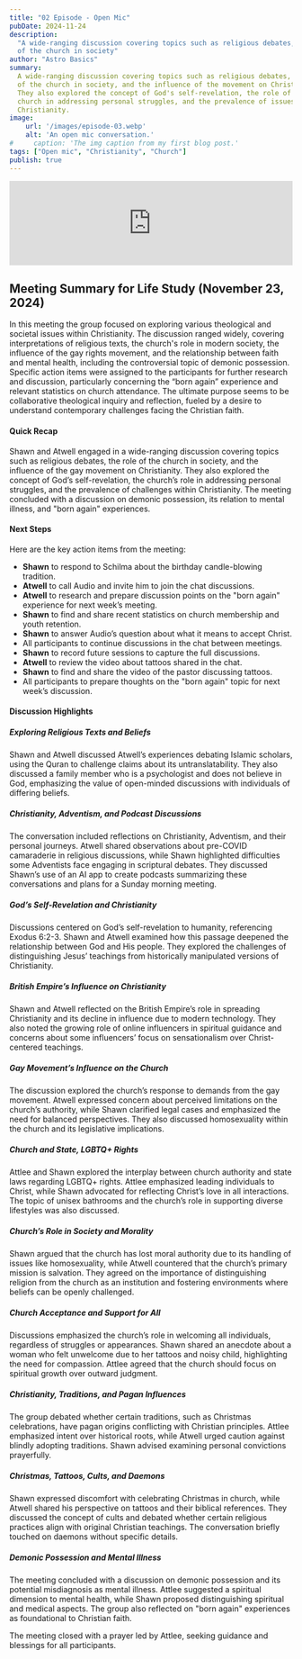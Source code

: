 ```yaml
---
title: "02 Episode - Open Mic"
pubDate: 2024-11-24
description:
  "A wide-ranging discussion covering topics such as religious debates, the role
  of the church in society"
author: "Astro Basics"
summary:
  A wide-ranging discussion covering topics such as religious debates, the role
  of the church in society, and the influence of the movement on Christianity.
  They also explored the concept of God's self-revelation, the role of the
  church in addressing personal struggles, and the prevalence of issues within
  Christianity.
image:
    url: '/images/episode-03.webp'
    alt: 'An open mic conversation.'
#     caption: 'The img caption from my first blog post.'
tags: ["Open mic", "Christianity", "Church"]
publish: true
---
```



<iframe title="Episode  02 - Open Mic" allowtransparency="true" height="150" width="100%" style="border: none; min-width: min(100%, 430px);height:150px;" scrolling="no" data-name="pb-iframe-player" src="https://www.podbean.com/player-v2/?i=63p52-174c3de-pb&from=pb6admin&share=1&download=1&rtl=0&fonts=Arial&skin=60a0c8&font-color=auto&logo_link=podcast_page&btn-skin=7" loading="lazy"></iframe>

## Meeting Summary for Life Study (November 23, 2024)

In this meeting the group focused on exploring various theological and societal issues within Christianity. The discussion ranged widely, covering interpretations of religious texts, the church's role in modern society, the influence of the gay rights movement, and the relationship between faith and mental health, including the controversial topic of demonic possession. Specific action items were assigned to the participants for further research and discussion, particularly concerning the “born again” experience and relevant statistics on church attendance. The ultimate purpose seems to be collaborative theological inquiry and reflection, fueled by a desire to understand contemporary challenges facing the Christian faith.

#### Quick Recap

Shawn and Atwell engaged in a wide-ranging discussion covering topics such as religious debates, the role of the church in society, and the influence of the gay movement on Christianity. They also explored the concept of God’s self-revelation, the church’s role in addressing personal struggles, and the prevalence of challenges within Christianity. The meeting concluded with a discussion on demonic possession, its relation to mental illness, and "born again" experiences.

#### Next Steps

Here are the key action items from the meeting:

- **Shawn** to respond to Schilma about the birthday candle-blowing tradition.
- **Atwell** to call Audio and invite him to join the chat discussions.
- **Atwell** to research and prepare discussion points on the "born again" experience for next week’s meeting.
- **Shawn** to find and share recent statistics on church membership and youth retention.
- **Shawn** to answer Audio’s question about what it means to accept Christ.
- All participants to continue discussions in the chat between meetings.
- **Shawn** to record future sessions to capture the full discussions.
- **Atwell** to review the video about tattoos shared in the chat.
- **Shawn** to find and share the video of the pastor discussing tattoos.
- All participants to prepare thoughts on the "born again" topic for next week’s discussion.

#### Discussion Highlights

##### Exploring Religious Texts and Beliefs

Shawn and Atwell discussed Atwell’s experiences debating Islamic scholars, using the Quran to challenge claims about its untranslatability. They also discussed a family member who is a psychologist and does not believe in God, emphasizing the value of open-minded discussions with individuals of differing beliefs.

##### Christianity, Adventism, and Podcast Discussions

The conversation included reflections on Christianity, Adventism, and their personal journeys. Atwell shared observations about pre-COVID camaraderie in religious discussions, while Shawn highlighted difficulties some Adventists face engaging in scriptural debates. They discussed Shawn’s use of an AI app to create podcasts summarizing these conversations and plans for a Sunday morning meeting.

##### God’s Self-Revelation and Christianity

Discussions centered on God’s self-revelation to humanity, referencing Exodus 6:2-3. Shawn and Atwell examined how this passage deepened the relationship between God and His people. They explored the challenges of distinguishing Jesus’ teachings from historically manipulated versions of Christianity.

##### British Empire’s Influence on Christianity

Shawn and Atwell reflected on the British Empire’s role in spreading Christianity and its decline in influence due to modern technology. They also noted the growing role of online influencers in spiritual guidance and concerns about some influencers’ focus on sensationalism over Christ-centered teachings.

##### Gay Movement’s Influence on the Church

The discussion explored the church’s response to demands from the gay movement. Atwell expressed concern about perceived limitations on the church’s authority, while Shawn clarified legal cases and emphasized the need for balanced perspectives. They also discussed homosexuality within the church and its legislative implications.

##### Church and State, LGBTQ+ Rights

Attlee and Shawn explored the interplay between church authority and state laws regarding LGBTQ+ rights. Attlee emphasized leading individuals to Christ, while Shawn advocated for reflecting Christ’s love in all interactions. The topic of unisex bathrooms and the church’s role in supporting diverse lifestyles was also discussed.

##### Church’s Role in Society and Morality

Shawn argued that the church has lost moral authority due to its handling of issues like homosexuality, while Atwell countered that the church’s primary mission is salvation. They agreed on the importance of distinguishing religion from the church as an institution and fostering environments where beliefs can be openly challenged.

##### Church Acceptance and Support for All

Discussions emphasized the church’s role in welcoming all individuals, regardless of struggles or appearances. Shawn shared an anecdote about a woman who felt unwelcome due to her tattoos and noisy child, highlighting the need for compassion. Attlee agreed that the church should focus on spiritual growth over outward judgment.

##### Christianity, Traditions, and Pagan Influences

The group debated whether certain traditions, such as Christmas celebrations, have pagan origins conflicting with Christian principles. Attlee emphasized intent over historical roots, while Atwell urged caution against blindly adopting traditions. Shawn advised examining personal convictions prayerfully.

##### Christmas, Tattoos, Cults, and Daemons

Shawn expressed discomfort with celebrating Christmas in church, while Atwell shared his perspective on tattoos and their biblical references. They discussed the concept of cults and debated whether certain religious practices align with original Christian teachings. The conversation briefly touched on daemons without specific details.

##### Demonic Possession and Mental Illness

The meeting concluded with a discussion on demonic possession and its potential misdiagnosis as mental illness. Attlee suggested a spiritual dimension to mental health, while Shawn proposed distinguishing spiritual and medical aspects. The group also reflected on "born again" experiences as foundational to Christian faith.

The meeting closed with a prayer led by Attlee, seeking guidance and blessings for all participants.

